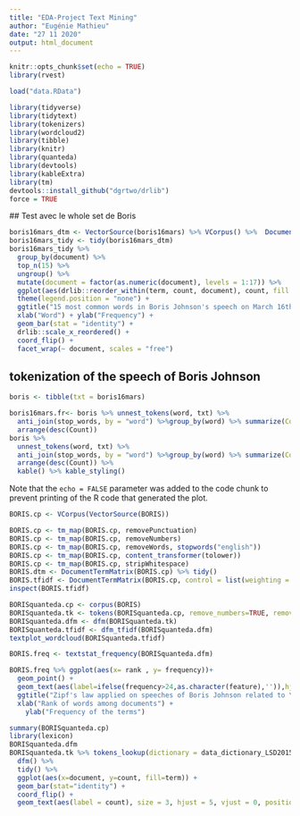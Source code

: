 ```yaml
---
title: "EDA-Project Text Mining"
author: "Eugénie Mathieu"
date: "27 11 2020"
output: html_document
---
```


```r
knitr::opts_chunk$set(echo = TRUE)
library(rvest)
```

```r
load("data.RData")
```

```r
library(tidyverse)
library(tidytext)
library(tokenizers)
library(wordcloud2)
library(tibble)
library(knitr)
library(quanteda)
library(devtools)
library(kableExtra)
library(tm)
devtools::install_github("dgrtwo/drlib")
force = TRUE

```
 ## Test avec le whole set de Boris
```r
boris16mars_dtm <- VectorSource(boris16mars) %>% VCorpus() %>%  DocumentTermMatrix(control=list(removePunctuation=TRUE, removeNumbers=TRUE, stopwords=TRUE))
boris16mars_tidy <- tidy(boris16mars_dtm)
boris16mars_tidy %>%
  group_by(document) %>%
  top_n(15) %>%
  ungroup() %>%
  mutate(document = factor(as.numeric(document), levels = 1:17)) %>%
  ggplot(aes(drlib::reorder_within(term, count, document), count, fill =term)) +
  theme(legend.position = "none") +
  ggtitle("15 most common words in Boris Johnson's speech on March 16th") +
  xlab("Word") + ylab("Frequency") +
  geom_bar(stat = "identity") +
  drlib::scale_x_reordered() +
  coord_flip() +
  facet_wrap(~ document, scales = "free")
```



## tokenization of the speech of Boris Johnson
```r
boris <- tibble(txt = boris16mars)

boris16mars.fr<- boris %>% unnest_tokens(word, txt) %>%
  anti_join(stop_words, by = "word") %>%group_by(word) %>% summarize(Count =n()) %>% 
  arrange(desc(Count)) 
boris %>%
  unnest_tokens(word, txt) %>%
  anti_join(stop_words, by = "word") %>%group_by(word) %>% summarize(Count =n()) %>% 
  arrange(desc(Count)) %>%
  kable() %>% kable_styling()

```


Note that the `echo = FALSE` parameter was added to the code chunk to prevent printing of the R code that generated the plot.


```r
BORIS.cp <- VCorpus(VectorSource(BORIS))

BORIS.cp <- tm_map(BORIS.cp, removePunctuation) 
BORIS.cp <- tm_map(BORIS.cp, removeNumbers)
BORIS.cp <- tm_map(BORIS.cp, removeWords, stopwords("english"))
BORIS.cp <- tm_map(BORIS.cp, content_transformer(tolower))
BORIS.cp <- tm_map(BORIS.cp, stripWhitespace)
BORIS.dtm <- DocumentTermMatrix(BORIS.cp) %>% tidy()
BORIS.tfidf <- DocumentTermMatrix(BORIS.cp, control = list(weighting = weightTfIdf))
inspect(BORIS.tfidf)
```

```r
BORISquanteda.cp <- corpus(BORIS)
BORISquanteda.tk <- tokens(BORISquanteda.cp, remove_numbers=TRUE, remove_punct=TRUE, remove_symbols=TRUE, remove_separators=TRUE) %>% tokens_tolower() %>% tokens_remove(stopwords("english"))
BORISquanteda.dfm <- dfm(BORISquanteda.tk)
BORISquanteda.tfidf <- dfm_tfidf(BORISquanteda.dfm)
textplot_wordcloud(BORISquanteda.tfidf)

```


```r
BORIS.freq <- textstat_frequency(BORISquanteda.dfm)

BORIS.freq %>% ggplot(aes(x= rank , y= frequency))+
  geom_point() +
  geom_text(aes(label=ifelse(frequency>24,as.character(feature),'')),hjust=-1,vjust=0) +
  ggtitle("Zipf's law applied on speeches of Boris Johnson related to \ncovid-19 in between March 9th and 22nd") +
  xlab("Rank of words among documents") + 
    ylab("Frequency of the terms")


```
```r
summary(BORISquanteda.cp)
library(lexicon) 
BORISquanteda.dfm
BORISquanteda.tk %>% tokens_lookup(dictionary = data_dictionary_LSD2015) %>% 
  dfm() %>% 
  tidy() %>% 
  ggplot(aes(x=document, y=count, fill=term)) + 
  geom_bar(stat="identity") + 
  coord_flip() +
  geom_text(aes(label = count), size = 3, hjust = 5, vjust = 0, position =     "stack")
```




